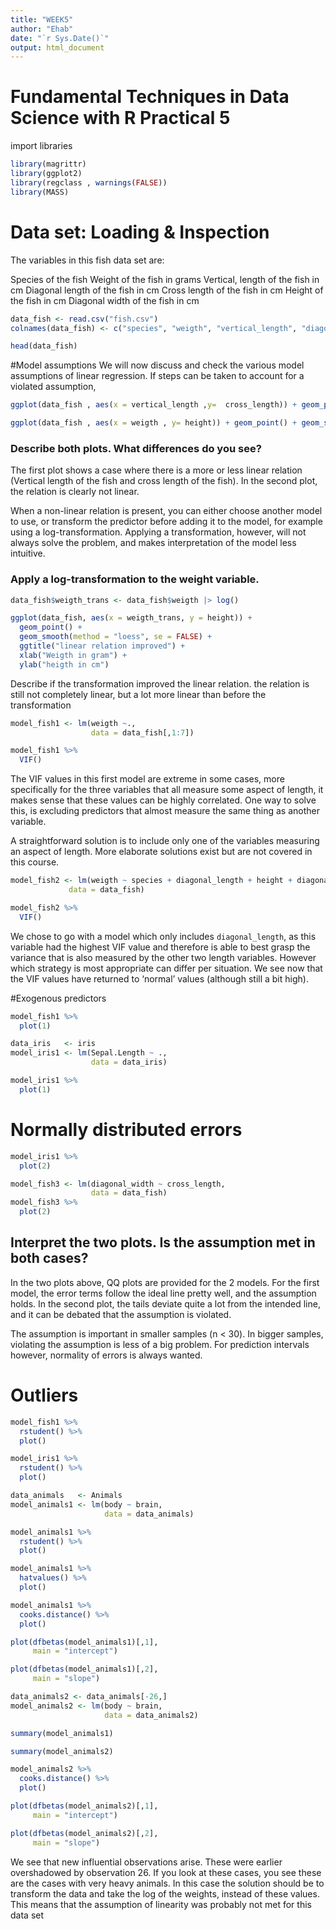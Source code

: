 ---
title: "WEEK5"
author: "Ehab"
date: "`r Sys.Date()`"
output: html_document
---
# Fundamental Techniques in Data Science with R Practical 5

import libraries

```{r}
library(magrittr)
library(ggplot2) 
library(regclass , warnings(FALSE))
library(MASS) 

```
# Data set: Loading & Inspection
The variables in this fish data set are:

Species of the fish
Weight of the fish in grams
Vertical, length of the fish in cm
Diagonal length of the fish in cm
Cross length of the fish in cm
Height of the fish in cm
Diagonal width of the fish in cm

```{r}
data_fish <- read.csv("fish.csv")
colnames(data_fish) <- c("species", "weigth", "vertical_length", "diagonal_length", "cross_length", "height", "diagonal_width")

head(data_fish)

```
#Model assumptions
We will now discuss and check the various model assumptions of linear regression. If steps can be taken to account for a violated assumption, 

```{r}
ggplot(data_fish , aes(x = vertical_length ,y=  cross_length)) + geom_point() +geom_smooth(se = FALSE)
```


```{r}
ggplot(data_fish , aes(x = weigth , y= height)) + geom_point() + geom_smooth()
```
### Describe both plots. What differences do you see?
The first plot shows a case where there is a more or less linear relation (Vertical length of the fish and cross length of the fish). In the second plot, the relation is clearly not linear.



When a non-linear relation is present, you can either choose another model to use, or transform the predictor before adding it to the model, for example using a log-transformation. Applying a transformation, however, will not always solve the problem, and makes interpretation of the model less intuitive.

### Apply a log-transformation to the weight variable.
```{r}
data_fish$weigth_trans <- data_fish$weigth |> log()
```


```{r}
ggplot(data_fish, aes(x = weigth_trans, y = height)) + 
  geom_point() +
  geom_smooth(method = "loess", se = FALSE) +
  ggtitle("linear relation improved") +
  xlab("Weigth in gram") +
  ylab("heigth in cm")
```
Describe if the transformation improved the linear relation.
the relation is still not completely linear, but a lot more linear than before the transformation 

```{r}
model_fish1 <- lm(weigth ~., 
                  data = data_fish[,1:7])

model_fish1 %>%
  VIF()
```
The VIF values in this first model are extreme in some cases, more specifically for the three variables that all measure some aspect of length, it makes sense that these values can be highly correlated. One way to solve this, is excluding predictors that almost measure the same thing as another variable.

A straightforward solution is to include only one of the variables measuring an aspect of length. More elaborate solutions exist but are not covered in this course.

```{r}
model_fish2 <- lm(weigth ~ species + diagonal_length + height + diagonal_width, 
             data = data_fish)

model_fish2 %>%
  VIF()
```
 We chose to go with a model which only includes `diagonal_length`, as this variable had the highest VIF value and therefore is able to best grasp the variance that is also measured by the other two length variables. However which strategy is most appropriate can differ per situation. We see now that the VIF values have returned to 'normal' values (although still a bit high).
 
 #Exogenous predictors

```{r}
model_fish1 %>%
  plot(1)
```


```{r}
data_iris   <- iris
model_iris1 <- lm(Sepal.Length ~ ., 
                  data = data_iris)
```


```{r}
model_iris1 %>%
  plot(1)
```

# Normally distributed errors
```{r}
model_iris1 %>%
  plot(2)
```


```{r}
model_fish3 <- lm(diagonal_width ~ cross_length, 
                  data = data_fish)
model_fish3 %>%
  plot(2)
```
## Interpret the two plots. Is the assumption met in both cases?
 In the two plots above, QQ plots are provided for the 2 models. For the first model, the error terms follow the ideal line pretty well, and the assumption holds. In the second plot, the tails deviate quite a lot from the intended line, and it can be debated that the assumption is violated.



The assumption is important in smaller samples (n < 30). In bigger samples, violating the assumption is less of a big problem. For prediction intervals however, normality of errors is always wanted.

# Outliers



```{r}
model_fish1 %>%
  rstudent() %>%
  plot()

```
```{r}
model_iris1 %>%
  rstudent() %>%
  plot()
```


```{r}
data_animals   <- Animals
model_animals1 <- lm(body ~ brain,
                     data = data_animals)
```


```{r}
model_animals1 %>%
  rstudent() %>%
  plot()
```


```{r}
model_animals1 %>%
  hatvalues() %>%
  plot()
```
```{r}
model_animals1 %>%
  cooks.distance() %>%
  plot()
```


```{r}
plot(dfbetas(model_animals1)[,1],
     main = "intercept")
```


```{r}
plot(dfbetas(model_animals1)[,2],
     main = "slope")
```


```{r}
data_animals2 <- data_animals[-26,]
model_animals2 <- lm(body ~ brain, 
                     data = data_animals2)
```


```{r}
summary(model_animals1)
```


```{r}
summary(model_animals2)
```


```{r}
model_animals2 %>%
  cooks.distance() %>%
  plot()
```


```{r}
plot(dfbetas(model_animals2)[,1],
     main = "intercept")
```


```{r}
plot(dfbetas(model_animals2)[,2],
     main = "slope")
```

 We see that new influential observations arise. These were earlier overshadowed by observation 26. If you look at these cases, you see these are the cases with very heavy animals. In this case the solution should be to transform the data and take the log of the weights, instead of these values. This means that the assumption of linearity was probably not met for this data set


